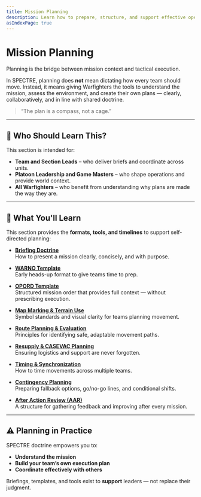 ```yaml
---
title: Mission Planning
description: Learn how to prepare, structure, and support effective operations in SPECTRE.
asIndexPage: true
---
```


# Mission Planning

Planning is the bridge between mission context and tactical execution.

In SPECTRE, planning does **not** mean dictating how every team should move. Instead, it means giving Warfighters the tools to understand the mission, assess the environment, and create their own plans — clearly, collaboratively, and in line with shared doctrine.

> “The plan is a compass, not a cage.”

---

## 🧭 Who Should Learn This?

This section is intended for:

- **Team and Section Leads** – who deliver briefs and coordinate across units.
- **Platoon Leadership and Game Masters** – who shape operations and provide world context.
- **All Warfighters** – who benefit from understanding why plans are made the way they are.

---

## 📘 What You'll Learn

This section provides the **formats, tools, and timelines** to support self-directed planning:

- **[Briefing Doctrine](/sop/mission-planning/briefing-doctrine)**  
  How to present a mission clearly, concisely, and with purpose.

- **[WARNO Template](/sop/mission-planning/warno-template)**  
  Early heads-up format to give teams time to prep.

- **[OPORD Template](/sop/mission-planning/opord-template)**  
  Structured mission order that provides full context — without prescribing execution.

- **[Map Marking & Terrain Use](/sop/mission-planning/map-marking)**  
  Symbol standards and visual clarity for teams planning movement.

- **[Route Planning & Evaluation](/sop/mission-planning/route-planning)**  
  Principles for identifying safe, adaptable movement paths.

- **[Resupply & CASEVAC Planning](/sop/mission-planning/resupply-and-casevac)**  
  Ensuring logistics and support are never forgotten.

- **[Timing & Synchronization](/sop/mission-planning/timing-and-sync)**  
  How to time movements across multiple teams.

- **[Contingency Planning](/sop/mission-planning/contingencies-and-backups)**  
  Preparing fallback options, go/no-go lines, and conditional shifts.

- **[After Action Review (AAR)](/sop/mission-planning/debriefing)**  
  A structure for gathering feedback and improving after every mission.

---

## ⚠️ Planning in Practice

SPECTRE doctrine empowers you to:

- **Understand the mission**
- **Build your team’s own execution plan**
- **Coordinate effectively with others**

Briefings, templates, and tools exist to **support** leaders — not replace their judgment.
